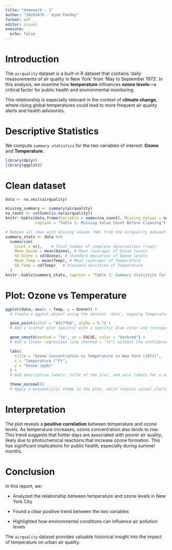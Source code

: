 ```yaml
---
title: "Homework - 1"
author: "24203476 - Vyom Pandey"
format: pdf
editor: visual
execute: 
  echo: false
---
```


# Introduction

The `airquality` dataset is a *built-in* R dataset that contains 'daily measurements of air quality in New York' from 'May to September 1973'. In this analysis, we examine how **temperature** influences **ozone levels**—a critical factor for public health and environmental monitoring.

This relationship is especially relevant in the context of **climate change**, where rising global temperatures could lead to more frequent air quality alerts and health advisories.

# Descriptive Statistics

We compute `summary statistics` for the two variables of interest: **Ozone** and **Temperature**.

```r
library(dplyr)
library(ggplot2)
```

# Clean dataset

```r
data <- na.omit(airquality)

missing_summary <- summary(airquality)
na_count <- colSums(is.na(airquality))
knitr::kable(data.frame(Variable = names(na_count), Missing_Values = na_count),
             caption = "Table 2: Missing Value Count Before Cleaning")

# Remove all rows with missing values (NA) from the airquality dataset
summary_stats <- data %>%
  summarise(
    Count = n(),    # Total number of complete observations (rows)
    Mean_Ozone = mean(Ozone), # Mean (average) of Ozone levels
    SD_Ozone = sd(Ozone), # Standard deviation of Ozone levels
    Mean_Temp = mean(Temp), # Mean (average) of Temperature
    SD_Temp = sd(Temp)   # Standard deviation of Temperature
  )
knitr::kable(summary_stats, caption = "Table 1: Summary Statistics for Ozone and Temperature")

```

# Plot: Ozone vs Temperature

```r
ggplot(data, aes(x = Temp, y = Ozone)) +
  # Create a ggplot object using the dataset `data`, mapping Temperature to the x-axis and Ozone to the y-axis.

  geom_point(color = "#2c7fb8", alpha = 0.7) +
  # Add a scatter plot (points) with a specific blue color and transparency for better visibility.

  geom_smooth(method = "lm", se = FALSE, color = "darkred") +
  # Add a linear regression line (method = "lm") without the confidence interval shading (se = FALSE) and set colour to darkred

  labs(
    title = "Ozone Concentration vs Temperature in New York (1973)",
    x = "Temperature (°F)",
    y = "Ozone (ppb)"
  ) +
  # Add descriptive labels: title of the plot, and axis labels for x and y.

  theme_minimal()
  # Apply a minimalistic theme to the plot, which reduces visual clutter for a cleaner look.

```

# Interpretation

The plot reveals a **positive correlation** between temperature and ozone levels. As temperature increases, ozone concentration also tends to rise. This trend suggests that hotter days are associated with poorer air quality, likely due to photochemical reactions that increase ozone formation. This has significant implications for public health, especially during summer months.

# Conclusion

In this report, we:

-   Analyzed the relationship between temperature and ozone levels in New York City

-   Found a clear positive trend between the two variables

-   Highlighted how environmental conditions can influence air pollution levels

The `airquality` dataset provides valuable historical insight into the impact of temperature on urban air quality.
